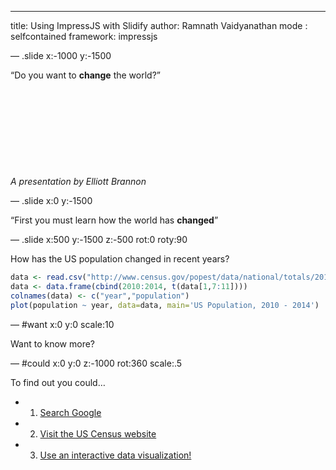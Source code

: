 ---
title: Using ImpressJS with Slidify
author: Ramnath Vaidyanathan
mode  : selfcontained
framework: impressjs


--- .slide x:-1000 y:-1500

<q>Do you want to **change** the world?</q>
<br><br><br><br><br><br><br><br><br><br>
*A presentation by Elliott Brannon*

--- .slide x:0 y:-1500

<q>First you must learn how the world has **changed**</q>

--- .slide x:500 y:-1500 z:-500 rot:0 roty:90

How has the US population changed in recent years?

```r
data <- read.csv("http://www.census.gov/popest/data/national/totals/2014/files/NST-EST2014-popchg2010_2014.csv")
data <- data.frame(cbind(2010:2014, t(data[1,7:11])))
colnames(data) <- c("year","population")
plot(population ~ year, data=data, main='US Population, 2010 - 2014')
```

--- #want x:0 y:0 scale:10

Want to know more?

--- #could x:0 y:0 z:-1000 rot:360 scale:.5

To find out you could...

* 1. <a href="http://www.google.com">Search Google</a>
* 2. <a href="http://www.census.gov">Visit the US Census website</a>
* 3. <a href="http://esbrannon.shinyapps.io/shinyapp1">Use an interactive data visualization!</a>